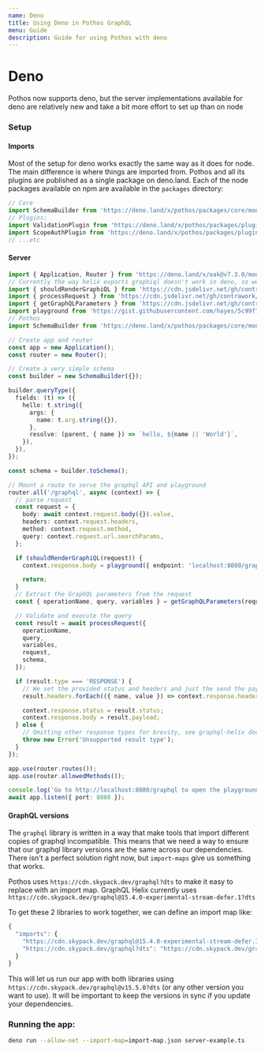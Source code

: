 ```yaml
---
name: Deno
title: Using Deno in Pothos GraphQL
menu: Guide
description: Guide for using Pothos with deno
---
```





# Deno

Pothos now supports deno, but the server implementations available for deno are relatively new and
take a bit more effort to set up than on node

### Setup

#### Imports

Most of the setup for deno works exactly the same way as it does for node. The main difference is
where things are imported from. Pothos and all its plugins are published as a single package on
deno.land. Each of the node packages available on npm are available in the `packages` directory:

```typescript
// Core
import SchemaBuilder from 'https://deno.land/x/pothos/packages/core/mod.ts';
// Plugins:
import ValidationPlugin from 'https://deno.land/x/pothos/packages/plugin-validation/mod.ts';
import ScopeAuthPlugin from 'https://deno.land/x/pothos/packages/plugin-scope-auth/mod.ts';
// ...etc
```

#### Server

```typescript
import { Application, Router } from 'https://deno.land/x/oak@v7.3.0/mod.ts';
// Currently the way helix exports graphiql doesn't work in deno, so we import the other parts directly, and import a very simple playground file from a gist.
import { shouldRenderGraphiQL } from 'https://cdn.jsdelivr.net/gh/contrawork/graphql-helix@master/packages/deno/should-render-graphiql.ts';
import { processRequest } from 'https://cdn.jsdelivr.net/gh/contrawork/graphql-helix@master/packages/deno/process-request.ts';
import { getGraphQLParameters } from 'https://cdn.jsdelivr.net/gh/contrawork/graphql-helix@master/packages/deno/get-graphql-parameters.ts';
import playground from 'https://gist.githubusercontent.com/hayes/5c99f7b4f71234452036fd88e142a825/raw/655245a052b10c2912a803c8a6d537096b73c10b/playground.ts';
// Pothos
import SchemaBuilder from 'https://deno.land/x/pothos/packages/core/mod.ts';

// Create app and router
const app = new Application();
const router = new Router();

// Create a very simple schema
const builder = new SchemaBuilder({});

builder.queryType({
  fields: (t) => ({
    hello: t.string({
      args: {
        name: t.arg.string({}),
      },
      resolve: (parent, { name }) => `hello, ${name || 'World'}`,
    }),
  }),
});

const schema = builder.toSchema();

// Mount a route to serve the graphql API and playground
router.all('/graphql', async (context) => {
  // parse request
  const request = {
    body: await context.request.body({}).value,
    headers: context.request.headers,
    method: context.request.method,
    query: context.request.url.searchParams,
  };

  if (shouldRenderGraphiQL(request)) {
    context.response.body = playground({ endpoint: 'localhost:8080/graphql' });

    return;
  }
  // Extract the GraphQL parameters from the request
  const { operationName, query, variables } = getGraphQLParameters(request);

  // Validate and execute the query
  const result = await processRequest({
    operationName,
    query,
    variables,
    request,
    schema,
  });

  if (result.type === 'RESPONSE') {
    // We set the provided status and headers and just the send the payload back to the client
    result.headers.forEach(({ name, value }) => context.response.headers.set(name, value));

    context.response.status = result.status;
    context.response.body = result.payload;
  } else {
    // Omitting other response types for brevity, see graphql-helix docs for more a complete implementation
    throw new Error('Unsupported result type');
  }
});

app.use(router.routes());
app.use(router.allowedMethods());

console.log('Go to http://localhost:8080/graphql to open the playground');
await app.listen({ port: 8080 });
```

#### GraphQL versions

The `graphql` library is written in a way that make tools that import different copies of graphql
incompatible. This means that we need a way to ensure that our graphql library versions are the same
across our dependencies. There isn't a perfect solution right now, but `import-maps` give us
something that works.

Pothos uses `https://cdn.skypack.dev/graphql?dts` to make it easy to replace with an import map.
GraphQL Helix currently uses
`https://cdn.skypack.dev/graphql@15.4.0-experimental-stream-defer.1?dts`

To get these 2 libraries to work together, we can define an import map like:

```typescript
{
  "imports": {
    "https://cdn.skypack.dev/graphql@15.4.0-experimental-stream-defer.1?dts": "https://cdn.skypack.dev/graphql@v15.5.0?dts",
    "https://cdn.skypack.dev/graphql?dts": "https://cdn.skypack.dev/graphql@v15.5.0?dts"
  }
}
```

This will let us run our app with both libraries using `https://cdn.skypack.dev/graphql@v15.5.0?dts`
\(or any other version you want to use\). It will be important to keep the versions in sync if you
update your dependencies.

### Running the app:

```bash
deno run --allow-net --import-map=import-map.json server-example.ts
```
